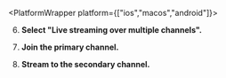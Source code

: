 

<PlatformWrapper platform={["ios","macos","android"]}>

<TestFirstSteps />

6. **Select "Live streaming over multiple channels".**

7. **Join the primary channel.**

8. **Stream to the secondary channel.**

</PlatformWrapper>